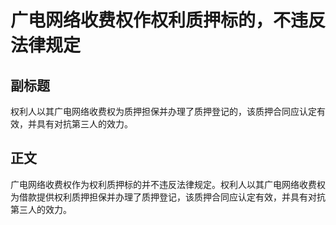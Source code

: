 # 广电网络收费权作权利质押标的，不违反法律规定
## 副标题
权利人以其广电网络收费权为质押担保并办理了质押登记的，该质押合同应认定有效，并具有对抗第三人的效力。
## 正文
广电网络收费权作为权利质押标的并不违反法律规定。权利人以其广电网络收费权为借款提供权利质押担保并办理了质押登记，该质押合同应认定有效，并具有对抗第三人的效力。